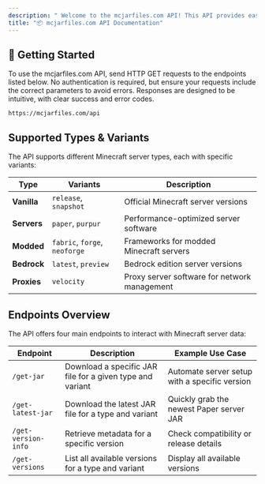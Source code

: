 ```yaml
---
description: " Welcome to the mcjarfiles.com API! This API provides easy access to Minecraft server JAR files and metadata for various server types, including Vanilla, modded servers, Bedrock, and proxies. Whether you're automating server setup or retrieving version information, this API is designed to be straightforward and developer-friendly. All endpoints use HTTPS and return data in JSON format unless otherwise specified."
title: "📦 mcjarfiles.com API Documentation"
---
```


## 🚀 Getting Started

To use the mcjarfiles.com API, send HTTP GET requests to the endpoints listed below. No authentication is required, but ensure your requests include the correct parameters to avoid errors. Responses are designed to be intuitive, with clear success and error codes.

`https://mcjarfiles.com/api`

## Supported Types & Variants

The API supports different Minecraft server types, each with specific variants:

| Type        | Variants                      | Description                                  |
| ----------- | ----------------------------- | -------------------------------------------- |
| **Vanilla** | `release`, `snapshot`         | Official Minecraft server versions           |
| **Servers** | `paper`, `purpur`             | Performance-optimized server software        |
| **Modded**  | `fabric`, `forge`, `neoforge` | Frameworks for modded Minecraft servers      |
| **Bedrock** | `latest`, `preview`           | Bedrock edition server versions              |
| **Proxies** | `velocity`                    | Proxy server software for network management |

## Endpoints Overview

The API offers four main endpoints to interact with Minecraft server data:

| Endpoint            | Description                                               | Example Use Case                              |
| ------------------- | --------------------------------------------------------- | --------------------------------------------- |
| `/get-jar`          | Download a specific JAR file for a given type and variant | Automate server setup with a specific version |
| `/get-latest-jar`   | Download the latest JAR file for a type and variant       | Quickly grab the newest Paper server JAR      |
| `/get-version-info` | Retrieve metadata for a specific version                  | Check compatibility or release details        |
| `/get-versions`     | List all available versions for a type and variant        | Display all available versions                |